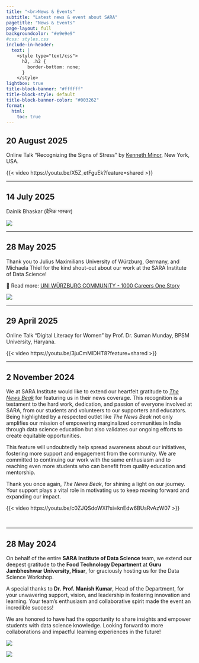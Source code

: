 ```yaml
---
title: "<br>News & Events"
subtitle: "Latest news & event about SARA"
pagetitle: "News & Events"
page-layout: full
backgroundcolor: "#e9e9e9"
#css: styles.css
include-in-header: 
  text: |
    <style type="text/css">
      h2, .h2 {
        border-bottom: none;
      }
    </style>
lightbox: true
title-block-banner: "#ffffff"
title-block-style: default
title-block-banner-color: "#003262"
format: 
  html: 
    toc: true
---
```


::: {.col}
::: {.card}

## 20 August 2025

Online Talk "Recognizing the Signs of Stress" by [Kenneth Minor](https://www.linkedin.com/in/kenneth-minor-526ba4148?lipi=urn%3Ali%3Apage%3Ad_flagship3_profile_view_base_contact_details%3B3bsO37VuTjq8g5d27P3whA%3D%3D), New York, USA.

{{< video https://youtu.be/X5Z_etFguEk?feature=shared >}}

-----

## 14 July 2025

Dainik Bhaskar (दैनिक भास्कर)

![](images/news-2025-07-14.jpeg)

-----

## 28 May 2025

Thank you to Julius Maximilians University of Würzburg, Germany, and Michaela Thiel for the kind shout-out about our work at the SARA Institute of Data Science!

🔗 Read more: [UNI WÜRZBURG COMMUNITY - 1000 Careers One Story](https://www.uni-wuerzburg.de/alumni/community/aktueller-community-letter/newsletter-single/news/the-uni-wuerzburg-community-is-widespread-around-the-world/)

![](images/germany.png)

-------

## 29 April 2025

Online Talk "Digital Literacy for Women" by Prof. Dr. Suman Munday, BPSM University, Haryana.

{{< video https://youtu.be/3juCmMlDHT8?feature=shared >}}

-------

## 2 November 2024

We at SARA Institute would like to extend our heartfelt gratitude to [*The News Beak*](https://www.youtube.com/c/thenewsbeak) for featuring us in their news coverage. This recognition is a testament to the hard work, dedication, and passion of everyone involved at SARA, from our students and volunteers to our supporters and educators. Being highlighted by a respected outlet like *The News Beak* not only amplifies our mission of empowering marginalized communities in India through data science education but also validates our ongoing efforts to create equitable opportunities.

This feature will undoubtedly help spread awareness about our initiatives, fostering more support and engagement from the community. We are committed to continuing our work with the same enthusiasm and to reaching even more students who can benefit from quality education and mentorship.

Thank you once again, *The News Beak*, for shining a light on our journey. Your support plays a vital role in motivating us to keep moving forward and expanding our impact.

{{< video https://youtu.be/c0ZJQSdoWXI?si=knEdw6BUsRvAzW07 >}}

<br>

-----

## 28 May 2024

On behalf of the entire **SARA Institute of Data Science** team, we extend our deepest gratitude to the **Food Technology Department** at **Guru Jambheshwar University, Hisar**, for graciously hosting us for the Data Science Workshop.  

A special thanks to **Dr. Prof. Manish Kumar**, Head of the Department, for your unwavering support, vision, and leadership in fostering innovation and learning. Your team's enthusiasm and collaborative spirit made the event an incredible success!  

We are honored to have had the opportunity to share insights and empower students with data science knowledge. Looking forward to more collaborations and impactful learning experiences in the future!  

::: {layout-ncol=2}

![](images/gju1.jpg)

![](images/gju2.jpg)

:::

:::
:::

<br>
